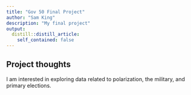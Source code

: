 ```yaml
---
title: "Gov 50 Final Project"
author: "Sam King"
description: "My final project"
output:
  distill::distill_article:
    self_contained: false
---
```




## Project thoughts

I am interested in exploring data related to polarization, the military, and primary elections. 